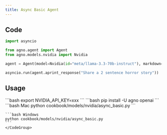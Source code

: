 ```yaml
---
title: Async Basic Agent
---
```


## Code

```python cookbook/models/nvidia/async_basic.py
import asyncio

from agno.agent import Agent
from agno.models.nvidia import Nvidia

agent = Agent(model=Nvidia(id="meta/llama-3.3-70b-instruct"), markdown=True)

asyncio.run(agent.aprint_response("Share a 2 sentence horror story"))

```

## Usage

<Steps>
  <Snippet file="create-venv-step.mdx" />

  <Step title="Set your API key">
    ```bash
    export NVIDIA_API_KEY=xxx
    ```
  </Step>

  <Step title="Install libraries">
    ```bash
    pip install -U agno openai
    ```
  </Step>

  <Step title="Run Agent">
    <CodeGroup>
    ```bash Mac
    python cookbook/models/nvidia/async_basic.py
    ```

    ```bash Windows
    python cookbook/models/nvidia/async_basic.py
    ```
    </CodeGroup>
  </Step>
</Steps>
